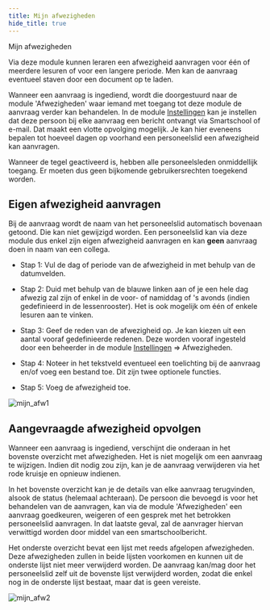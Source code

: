 ```yaml
---
title: Mijn afwezigheden
hide_title: true
---
```


<ImageTitle img="mijnafwezigheden.png">Mijn afwezigheden</ImageTitle>

Via deze module kunnen leraren een afwezigheid aanvragen voor één of meerdere lesuren of voor een langere periode. Men kan de aanvraag eventueel staven door een document op te laden. 

Wanneer een aanvraag is ingediend, wordt die doorgestuurd naar de module 'Afwezigheden' waar iemand met toegang tot deze module de aanvraag verder kan behandelen. In de module [Instellingen](/afwezigheden/instellingen/) kan je instellen dat deze persoon bij elke aanvraag een bericht ontvangt via Smartschool of e-mail. Dat maakt een vlotte opvolging mogelijk. Je kan hier eveneens bepalen tot hoeveel dagen op voorhand een personeelslid een afwezigheid kan aanvragen. 

Wanneer de tegel geactiveerd is, hebben alle personeelsleden onmiddellijk toegang. Er moeten dus geen bijkomende gebruikersrechten toegekend worden.  

## Eigen afwezigheid aanvragen

Bij de aanvraag wordt de naam van het personeelslid automatisch bovenaan getoond. Die kan niet gewijzigd worden. Een personeelslid kan via deze module dus enkel zijn eigen afwezigheid aanvragen en kan **geen** aanvraag doen in naam van een collega. 

- Stap 1: Vul de dag of periode van de afwezigheid in met behulp van de datumvelden.

- Stap 2: Duid met behulp van de blauwe linken aan of je een hele dag afwezig zal zijn of enkel in de voor- of namiddag of 's avonds (indien gedefinieerd in de lessenrooster). Het is ook mogelijk om één of enkele lesuren aan te vinken.

- Stap 3: Geef de reden van de afwezigheid op. Je kan kiezen uit een aantal vooraf gedefinieerde redenen. Deze worden vooraf ingesteld door een beheerder in de module [Instellingen](/afwezigheden/instellingen/) => Afwezigheden.

- Stap 4: Noteer in het tekstveld eventueel een toelichting bij de aanvraag en/of voeg een bestand toe. Dit zijn twee optionele functies.  

- Stap 5: Voeg de afwezigheid toe.

![mijn_afw1](./mijn_afw1.png)

## Aangevraagde afwezigheid opvolgen

Wanneer een aanvraag is ingediend, verschijnt die onderaan in het bovenste overzicht met afwezigheden. Het is niet mogelijk om een aanvraag te wijzigen. Indien dit nodig zou zijn, kan je de aanvraag verwijderen via het rode kruisje <LegacyAction img="remove.png"/> en opnieuw indienen.

In het bovenste overzicht kan je de details van elke aanvraag terugvinden, alsook de status (helemaal achteraan). De persoon die bevoegd is voor het behandelen van de aanvragen, kan via de module 'Afwezigheden' een aanvraag goedkeuren, weigeren of een gesprek met het betrokken personeelslid aanvragen. In dat laatste geval, zal de aanvrager hiervan verwittigd worden door middel van een smartschoolbericht.  

Het onderste overzicht bevat een lijst met reeds afgelopen afwezigheden. Deze afwezigheden zullen in beide lijsten voorkomen en kunnen uit de onderste lijst niet meer verwijderd worden. De aanvraag kan/mag door het personeelslid zelf uit de bovenste lijst verwijderd worden, zodat die enkel nog in de onderste lijst bestaat, maar dat is geen vereiste. 

![mijn_afw2](./mijn_afw2.PNG)